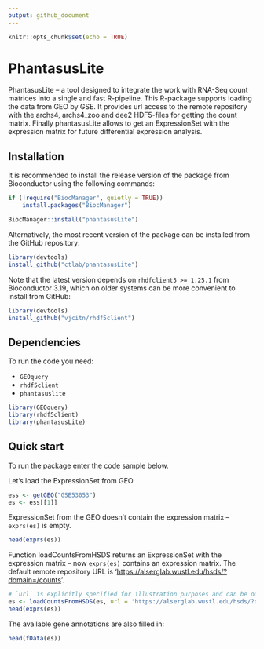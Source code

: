 ```yaml
---
output: github_document
---
```


```r
knitr::opts_chunk$set(echo = TRUE)
```

# PhantasusLite

PhantasusLite -- a tool designed to integrate the work with RNA-Seq count matrices into a single and fast R-pipeline. This R-package supports loading the data from GEO by GSE. It provides url access to the remote repository with the archs4, archs4_zoo and dee2 HDF5-files for getting the count matrix. Finally phantasusLite allows to get an ExpressionSet with the expression matrix for future differential expression analysis.

## Installation

It is recommended to install the release version of the package from Bioconductor using the following commands:

```r
if (!require("BiocManager", quietly = TRUE))
    install.packages("BiocManager")

BiocManager::install("phantasusLite")
```

Alternatively, the most recent version of the package can be installed from the GitHub repository:

```r
library(devtools)
install_github("ctlab/phantasusLite")
```

Note that the latest version depends on `rhdfclient5 >= 1.25.1` from Bioconductor 3.19, which on older systems can be more convenient to install from GitHub:

```r
library(devtools)
install_github("vjcitn/rhdf5client")
```

## Dependencies

To run the code you need:

-   `GEOquery`
-   `rhdf5client`
-   `phantasuslite`

```r
library(GEOquery)
library(rhdf5client)
library(phantasusLite)
```


## Quick start

To run the package enter the code sample below.

Let's load the ExpressionSet from GEO

```r
ess <- getGEO("GSE53053")
es <- ess[[1]]
```


ExpressionSet from the GEO doesn't contain the expression matrix -- `exprs(es)` is empty.

```r
head(exprs(es))
```

Function loadCountsFromHSDS returns an ExpressionSet with the expression matrix -- now `exprs(es)` contains an expression matrix. The default remote repository URL is '<https://alserglab.wustl.edu/hsds/?domain=/counts>'.

```r
# `url` is explicitly specified for illustration purposes and can be omitted
es <- loadCountsFromHSDS(es, url = 'https://alserglab.wustl.edu/hsds/?domain=/counts')
head(exprs(es))
```


The available gene annotations are also filled in:
```r
head(fData(es))
```
